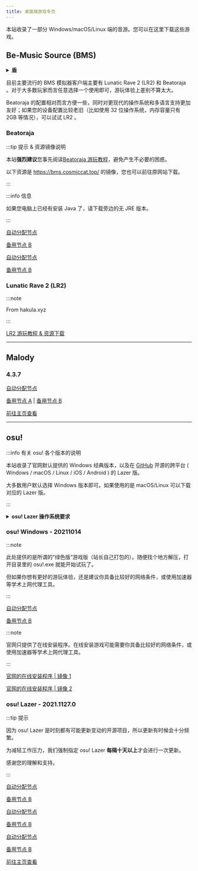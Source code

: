 ```yaml
---
title: 桌面端游戏专页
---
```




本站收录了一部分 Windows/macOS/Linux 端的音游。您可以在这里下载这些游戏。

## Be-Music Source (BMS)

<details>
<summary><b>盾</b></summary>

:::caution 注意

本部分内容可能会让部分 BMS 玩家认为本站有引流嫌疑，也可能不受某些人士欢迎。

**游戏是给大家游玩消遣的娱乐方式，不是摆优越耍威风并以此排斥其他玩家的借口。**

:::

:::danger 警告

本站虽然转载了一些教程，但具体的东西还是需要你自行操作，本站只会提供游戏的下载和教程的转载。

本站没有任何理由手把手教你玩游戏。

:::

</details>

目前主要流行的 BMS 模拟器客户端主要有 Lunatic Rave 2 (LR2) 和 Beatoraja 。对于大多数玩家而言任意选择一个使用即可，游玩体验上差别不算太大。

Beatoraja 的配置相对而言方便一些，同时对更现代的操作系统和多语言支持更加友好；如果您的设备配置比较老旧（比如使用 32 位操作系统，内存容量只有 2GB 等情况），可以试试 LR2 。

### Beatoraja

:::tip 提示 & 资源镜像说明

本站**强烈建议**您事先阅读[Beatoraja 游玩教程](https://scelym.github.io/post/beatoraja-guide/)，避免产生不必要的困惑。

以下资源是 https://bms.cosmiccat.top/ 的镜像，您也可以前往原网站下载。

:::

<Tabs>
  <TabItem value="jre" label="内嵌 JRE 版本">

:::info 信息

如果您电脑上已经有安装 Java 了，请下载旁边的无 JRE 版本。

:::

[自动分配节点](https://4396.eu/download.php?file=games/bmsplayer/beatoraja_0.8.3_JRE.zip)

[备用节点 B](https://do.rytsu.org/games/bmsplayer/beatoraja_0.8.3_JRE.zip)

  </TabItem>
  <TabItem value="nojre" label="无 JRE 版本">

[自动分配节点](https://4396.eu/download.php?file=games/bmsplayer/beatoraja_0.8.3_noJRE.zip)

[备用节点 B](https://do.rytsu.org/games/bmsplayer/beatoraja_0.8.3_noJRE.zip)

  </TabItem>
</Tabs>

### Lunatic Rave 2 (LR2)

:::note

From hakula.xyz

:::

[LR2 游玩教程 & 资源下载](https://hakula.xyz/tutorial/lr2.html)

-----

## Malody

<Tabs>
  <TabItem value="win" label="Windows">

### 4.3.7

[自动分配节点](https://4396.eu/download.php?file=games/malody/Malody_Windows_4.3.7.7z)

[备用节点 A](https://hkcmi.rytsu.org/games/malody/Malody_Windows_4.3.7.7z) | [备用节点 B](https://do.rytsu.org/games/malody/Malody_Windows_4.3.7.7z)

  </TabItem>
  <TabItem value="android" label="Android">

[前往主页查看](games#malody)

  </TabItem>
</Tabs>

-----

## osu!

:::info 有关 osu! 各个版本的说明

本站收录了官网默认提供的 Windows 经典版本，以及在 [GitHub](https://github.com/ppy/osu) 开源的跨平台 ( Windows / macOS / Linux / iOS / Android ) 的 Lazer 版。

大多数用户默认选择 Windows 版本即可。如果使用的是 macOS/Linux 可以下载对应的 Lazer 版。

:::

<details>
<summary><b>osu! Lazer 操作系统要求</b></summary>

- Windows: Windows 8.1 或更新的版本；需要是 64 位操作系统；
- macOS: macOS 10.12 或更新的版本；
- Linux: 需要是 64 位操作系统。

</details>

### osu! Windows - 20211014

<Tabs>
  <TabItem value="siteown" label="本站" default>

:::note

此处提供的是所谓的“绿色版”游戏版（站长自己打包的）。随便找个地方解压，打开目录里的 osu!.exe 就能开始试玩了。

但如果你想有更好的游玩体验，还是建议你具备比较好的网络条件，或使用加速器等学术上网代理工具。

:::

[自动分配节点](https://4396.eu/download.php?file=games/osuclassic/osu!_Classic_Windows_20211014.zip)

[备用节点 B](https://do.rytsu.org/games/osuclassic/osu!_Classic_Windows_20211014.zip)

  </TabItem>
  <TabItem value="offical" label="官方" default>

:::note

官网只提供了在线安装程序。在线安装游戏可能需要你具备比较好的网络条件，或使用加速器等学术上网代理工具。

:::

[官网的在线安装程序 | 镜像 1](https://m1.ppy.sh/r/osu!install.exe)

[官网的在线安装程序 | 镜像 2](https://m2.ppy.sh/r/osu!install.exe)

  </TabItem>
</Tabs>

### osu! Lazer - 2021.1127.0

:::tip 提示

因为 osu! Lazer 是时刻都有可能更新变动的开源项目，所以更新有时候会十分频繁。

为减轻工作压力，我们强制指定 osu! Lazer **每隔十天以上**才会进行一次更新。

感谢您的理解和支持。

:::

<Tabs>
  <TabItem value="win" label="Windows" default>

[自动分配节点](https://4396.eu/download.php?file=games/osulazer/osu_Windows_2021.1127.0.exe)

[备用节点 B](https://do.rytsu.org/games/osulazer/osu_Windows_2021.1127.0.exe)

  </TabItem>
  <TabItem value="mac" label="macOS" default>

[自动分配节点](https://4396.eu/download.php?file=games/osulazer/osu_macOS_2021.1127.0.app.zip)

[备用节点 B](https://do.rytsu.org/games/osulazer/osu_macOS_2021.1127.0.app.zip)

  </TabItem>
  <TabItem value="linux" label="Linux" default>

[自动分配节点](https://4396.eu/download.php?file=games/osulazer/osu_Linux_2021.1127.0.AppImage)

[备用节点 B](https://do.rytsu.org/games/osulazer/osu_Linux_2021.1127.0.AppImage)

  </TabItem>
  <TabItem value="android" label="Android" default>

[前往主页查看](games#osu-lazer)

  </TabItem>
</Tabs>
